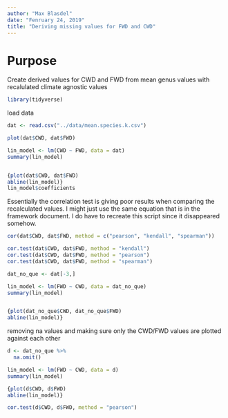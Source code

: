```yaml
---
author: "Max Blasdel"
date: "Fenruary 24, 2019"
title: "Deriving missing values for FWD and CWD"
---
```


# Purpose
Create derived values for CWD and FWD from mean genus values with recalulated climate agnostic values

```r
library(tidyverse)
```

load data
```r
dat <- read.csv("../data/mean.species.k.csv")
```

```r
plot(dat$CWD, dat$FWD)
```

```r
lin_model <- lm(CWD ~ FWD, data = dat)
summary(lin_model)


{plot(dat$CWD, dat$FWD)
abline(lin_model)}
lin_model$coefficients
```

Essentially the correlation test is giving poor results when comparing the recalculated values. I might just use the same equation that is in the framework document. I do have to recreate this script since it disappeared somehow. 
```r
cor(dat$CWD, dat$FWD, method = c("pearson", "kendall", "spearman"))

cor.test(dat$CWD, dat$FWD, method = "kendall")
cor.test(dat$CWD, dat$FWD, method = "pearson")
cor.test(dat$CWD, dat$FWD, method = "spearman")

dat_no_que <- dat[-3,] 

lin_model <- lm(FWD ~ CWD, data = dat_no_que)
summary(lin_model)


{plot(dat_no_que$CWD, dat_no_que$FWD)
abline(lin_model)}
```

removing na values and making sure only the CWD/FWD values are plotted against each other
```r
d <- dat_no_que %>% 
  na.omit()

lin_model <- lm(FWD ~ CWD, data = d)
summary(lin_model)

{plot(d$CWD, d$FWD)
abline(lin_model)}

cor.test(d$CWD, d$FWD, method = "pearson")
```


